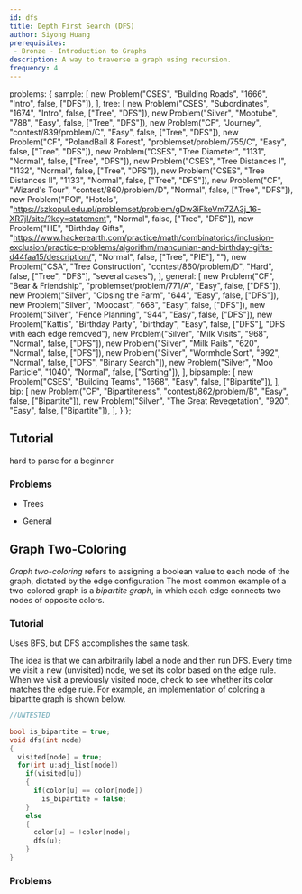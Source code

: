 ```yaml
---
id: dfs
title: Depth First Search (DFS)
author: Siyong Huang
prerequisites: 
 - Bronze - Introduction to Graphs
description: A way to traverse a graph using recursion.
frequency: 4
---
```



  problems: {
    sample: [
      new Problem("CSES", "Building Roads", "1666", "Intro", false, ["DFS"]),
    ],
    tree: [
      new Problem("CSES", "Subordinates", "1674", "Intro", false, ["Tree", "DFS"]),
      new Problem("Silver", "Mootube", "788", "Easy", false, ["Tree", "DFS"]),
      new Problem("CF", "Journey", "contest/839/problem/C", "Easy", false, ["Tree", "DFS"]),
      new Problem("CF", "PolandBall & Forest", "problemset/problem/755/C", "Easy", false, ["Tree", "DFS"]),
      new Problem("CSES", "Tree Diameter", "1131", "Normal", false, ["Tree", "DFS"]),
      new Problem("CSES", "Tree Distances I", "1132", "Normal", false, ["Tree", "DFS"]),
      new Problem("CSES", "Tree Distances II", "1133", "Normal", false, ["Tree", "DFS"]),
      new Problem("CF", "Wizard's Tour", "contest/860/problem/D", "Normal", false, ["Tree", "DFS"]),
      new Problem("POI", "Hotels", "https://szkopul.edu.pl/problemset/problem/gDw3iFkeVm7ZA3j_16-XR7jI/site/?key=statement", "Normal", false, ["Tree", "DFS"]),
      new Problem("HE", "Birthday Gifts", "https://www.hackerearth.com/practice/math/combinatorics/inclusion-exclusion/practice-problems/algorithm/mancunian-and-birthday-gifts-d44faa15/description/", "Normal", false, ["Tree", "PIE"], ""),
      new Problem("CSA", "Tree Construction", "contest/860/problem/D", "Hard", false, ["Tree", "DFS"], "several cases"),
    ],
    general: [
      new Problem("CF", "Bear & Friendship", "problemset/problem/771/A", "Easy", false, ["DFS"]),
      new Problem("Silver", "Closing the Farm", "644", "Easy", false, ["DFS"]),
      new Problem("Silver", "Moocast", "668", "Easy", false, ["DFS"]),
      new Problem("Silver", "Fence Planning", "944", "Easy", false, ["DFS"]),
      new Problem("Kattis", "Birthday Party", "birthday", "Easy", false, ["DFS"], "DFS with each edge removed"),
      new Problem("Silver", "Milk Visits", "968", "Normal", false, ["DFS"]),
      new Problem("Silver", "Milk Pails", "620", "Normal", false, ["DFS"]),
      new Problem("Silver", "Wormhole Sort", "992", "Normal", false, ["DFS", "Binary Search"]),
      new Problem("Silver", "Moo Particle", "1040", "Normal", false, ["Sorting"]),
    ],
    bipsample: [
      new Problem("CSES", "Building Teams", "1668", "Easy", false, ["Bipartite"]),
    ],    
    bip: [
      new Problem("CF", "Bipartiteness", "contest/862/problem/B", "Easy", false, ["Bipartite"]),
      new Problem("Silver", "The Great Revegetation", "920", "Easy", false, ["Bipartite"]),
    ],
  }
};


<problems-list problems={metadata.problems.sample} />

## Tutorial

<resources>
  <resource source="CPH" title="12.1 - DFS, 14 - Tree algorithms" starred></resource>
  <resource source="CSA" title="Depth First Search" url="depth_first_search" starred></resource>
  <resource source="PAPS" title="12.2"></resource>
  <resource source="CPC" title="7 - Graphs 1" url="07_graphs_1"></resource>
  <resource source="cp-algo" title="Depth First Search" url="graph/depth-first-search.html">hard to parse for a beginner</resource>
  <resource source="TC" title="Graphs Section 2" url="introduction-to-graphs-and-their-data-structures-section-2"></resource>
</resources>

### Problems

 - Trees

<problems-list problems={metadata.problems.tree} />

 - General

<problems-list problems={metadata.problems.general} />

## Graph Two-Coloring

*Graph two-coloring* refers to assigning a boolean value to each node of the graph, dictated by the edge configuration
The most common example of a two-colored graph is a *bipartite graph*, in which each edge connects two nodes of opposite colors.

<problems-list problems={metadata.problems.bipsample} />

### Tutorial

<resources>
  <resource source="CPH" title="12.3"></resource>
  <resource source="cp-algo" title="Bipartite Check" url="graph/bipartite-check.html">Uses BFS, but DFS accomplishes the same task.</resource>
</resources>
 
The idea is that we can arbitrarily label a node and then run DFS. Every time we visit a new (unvisited) node, we set its color based on the edge rule. When we visit a previously visited node, check to see whether its color matches the edge rule. For example, an implementation of coloring a bipartite graph is shown below.

```cpp
//UNTESTED

bool is_bipartite = true;
void dfs(int node)
{
  visited[node] = true;
  for(int u:adj_list[node])
    if(visited[u])
    {
      if(color[u] == color[node])
        is_bipartite = false;
    }
    else
    {
      color[u] = !color[node];
      dfs(u);
    }
}
```

### Problems

<problems-list problems={metadata.problems.bip} />
